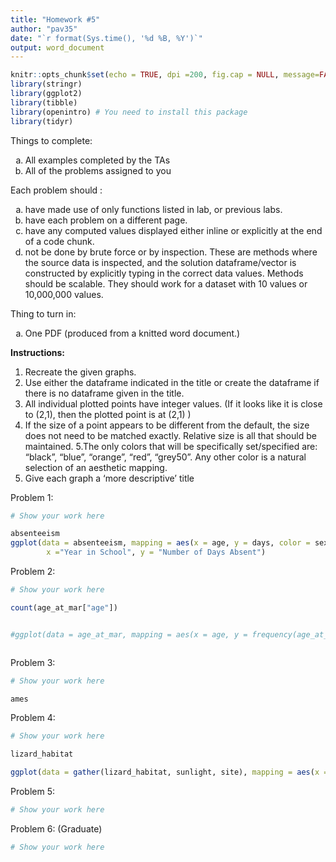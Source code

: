 ---
title: "Homework #5"
author: "pav35"
date: "`r format(Sys.time(), '%d %B, %Y')`"
output: word_document
---

 
 
```{r setup, include=FALSE}
knitr::opts_chunk$set(echo = TRUE, dpi =200, fig.cap = NULL, message=FALSE, warning=FALSE)
library(stringr)
library(ggplot2)
library(tibble)
library(openintro) # You need to install this package
library(tidyr)
```

 
 
Things to complete: 

  a. All examples completed by the TAs
  b. All of the problems assigned to you

Each problem should :

  a. have made use of only functions listed in lab, or previous labs.
  b. have each problem on a different page.
  c. have any computed values displayed either inline or explicitly at the end of a code chunk.
  d. not be done by brute force or by inspection. These are methods where the source data is inspected, and the solution dataframe/vector is constructed by explicitly typing in the correct data values. Methods should be scalable. They should work for a dataset with 10 values or 10,000,000 values.
    
Thing to turn in:

  a. One PDF (produced from a knitted word document.)

**Instructions:**

  1. Recreate the given graphs. 
  2. Use either the dataframe indicated in the title or create the dataframe if there is no dataframe given in the title.
  3. All individual plotted points have integer values. (If it looks like it is close to (2,1), then the plotted point is at (2,1) )
  4. If the size of a point appears to be different from the default, the size does not need to be matched exactly. Relative size is all that should be maintained.
  5.The only colors that will be specifically set/specified are: "black", "blue", "orange", "red", "grey50". Any other color is a natural selection of an aesthetic mapping.
  6. Give each graph a 'more descriptive' title
  
   

\newpage

Problem 1: 

```{r}
# Show your work here

absenteeism
ggplot(data = absenteeism, mapping = aes(x = age, y = days, color = sex, shape = sex))+ geom_point() + geom_violin() + labs(title="Absenteeism",
        x ="Year in School", y = "Number of Days Absent")

```




\newpage

Problem 2: 

```{r}
# Show your work here

count(age_at_mar["age"])


#ggplot(data = age_at_mar, mapping = aes(x = age, y = frequency(age_at_mar$age)))

```





```{r echo =  ekosol}



```



\newpage

Problem 3: 

```{r}
# Show your work here

ames


```






\newpage

Problem 4: 

```{r}
# Show your work here

lizard_habitat

ggplot(data = gather(lizard_habitat, sunlight, site), mapping = aes(x = site, y= sunlight, fill = sunlight)) + geom_bar() 

```




\newpage



Problem 5: 

```{r}
# Show your work here


```






\newpage

Problem 6: (Graduate) 

```{r}
# Show your work here


```







